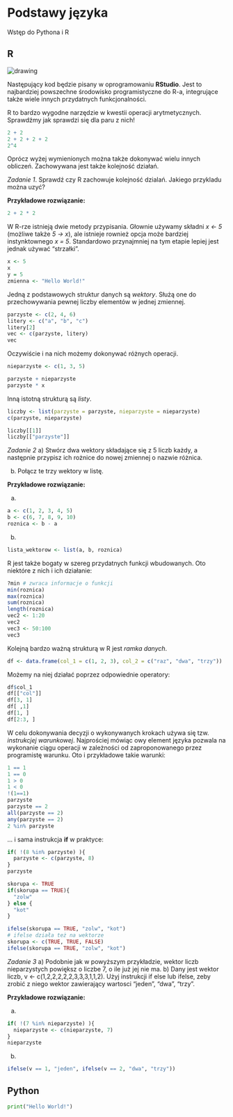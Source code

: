 # Podstawy języka {#podstawy-jezyka}

Wstęp do Pythona i R

## R

<img align="center" src="figure/cheatSheetR1.png" alt="drawing"/>

Następujący kod będzie pisany w oprogramowaniu **RStudio**. Jest to najbardziej powszechne środowisko programistyczne do R-a, integrujące także wiele innych przydatnych funkcjonalności.

R to bardzo wygodne narzędzie w kwestii operacji arytmetycznych. Sprawdźmy jak sprawdzi się dla paru z nich!

```r
2 + 2
2 + 2 + 2 + 2
2^4
```

Oprócz wyżej wymienionych można także dokonywać wielu innych obliczeń. Zachowywana jest także kolejność działań.

*Zadanie 1*. Sprawdź czy R zachowuje kolejność dzialań. Jakiego przykladu można uzyć?

**Przykładowe rozwiązanie:**

```r
2 + 2 * 2
```

W R-rze istnieją dwie metody przypisania. Głownie używamy składni *x <- 5* (możliwe także *5 -> x*), ale istnieje rownież opcja może bardziej instynktownego *x = 5*. Standardowo przynajmniej na tym etapie lepiej jest jednak używać "strzałki".

```r
x <- 5
x
y = 5
zmienna <- "Hello World!"
```

Jedną z podstawowych struktur danych są *wektory*. Służą one do przechowywania pewnej liczby elementów w jednej zmiennej.

```r
parzyste <- c(2, 4, 6)
litery <- c("a", "b", "c")
litery[2]
vec <- c(parzyste, litery)
vec
```

Oczywiście i na nich możemy dokonywać różnych operacji.

```r
nieparzyste <- c(1, 3, 5)

parzyste + nieparzyste
parzyste * x
```

Inną istotną strukturą są *listy*.

```r
liczby <- list(parzyste = parzyste, nieparzyste = nieparzyste)
c(parzyste, nieparzyste)

liczby[[1]]
liczby[["parzyste"]]
```

*Zadanie 2*
a) Stwórz dwa wektory składające się z 5 liczb każdy, a następnie przypisz ich rożnice do nowej zmiennej o nazwie różnica.

b) Połącz te trzy wektory w listę.

**Przykładowe rozwiązanie:**

a)
```r
a <- c(1, 2, 3, 4, 5)
b <- c(6, 7, 8, 9, 10)
roznica <- b - a
```
b)
```r
lista_wektorow <- list(a, b, roznica)
```

R jest także bogaty w szereg przydatnych funkcji wbudowanych. Oto niektóre z nich i ich działanie:

```r
?min # zwraca informacje o funkcji
min(roznica)
max(roznica)
sum(roznica)
length(roznica)
vec2 <- 1:20
vec2
vec3 <- 50:100
vec3
```

Kolejną bardzo ważną strukturą w R jest *ramka danych*.

```r
df <- data.frame(col_1 = c(1, 2, 3), col_2 = c("raz", "dwa", "trzy"))
```

Możemy na niej działać poprzez odpowiednie operatory:

```r
df$col_1
df[["col"]]
df[3, 1]
df[ ,1]
df[1, ]
df[2:3, ]
```

W celu dokonywania decyzji o wykonywanych krokach używa się tzw. *instrukcjej warunkowej*. Najprościej mówiąc owy element języka pozwala na wykonanie ciągu operacji w zależności od zaproponowanego przez programistę warunku. Oto i przykładowe takie warunki:

```r
1 == 1
1 == 0
1 > 0
1 < 0
!(1==1)
parzyste
parzyste == 2
all(parzyste == 2)
any(parzyste == 2)
2 %in% parzyste
```

... i sama instrukcja **if** w praktyce:

```r
if( !(8 %in% parzyste) ){
  parzyste <- c(parzyste, 8)
}
parzyste

skorupa <- TRUE
if(skorupa == TRUE){
  "zolw"
} else {
  "kot"
}

ifelse(skorupa == TRUE, "zolw", "kot")
# ifelse działa też na wektorze
skorupa <- c(TRUE, TRUE, FALSE)
ifelse(skorupa == TRUE, "zolw", "kot")
```

*Zadanie 3*
a) Podobnie jak w powyższym przykładzie, wektor liczb nieparzystych powiększ o liczbe 7, o ile już jej nie ma.
b) Dany jest wektor liczb, v <- c(1,2,2,2,2,2,3,3,3,1,1,2). Użyj instrukcji if else lub ifelse, zeby zrobić z niego wektor zawierający wartosci "jeden", "dwa", "trzy".

**Przykładowe rozwiązanie:**

a)
```r
if( !(7 %in% nieparzyste) ){
  nieparzyste <- c(nieparzyste, 7)
}
nieparzyste
```

b)
```r
ifelse(v == 1, "jeden", ifelse(v == 2, "dwa", "trzy"))
```

## Python

```python
print("Hello World!")
```